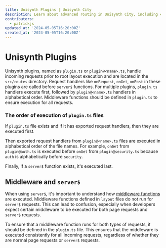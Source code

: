 ```yaml
---
title: Unisynth Plugins | Unisynth City
description: Learn about advanced routing in Unisynth City, including 404 page handling, grouped layouts, named layouts, nested layouts, and plugin.ts files.
contributors:
  - patrickjs
updated_at: '2024-05-05T16:20:00Z'
created_at: '2024-05-05T16:20:00Z'
---
```


# Unisynth Plugins
Unisynth plugins, named as `plugin.ts` or `plugin@<name>.ts`, handle incoming requests prior to root layout execution and are located in the `src/routes` directory. Request handlers like `onRequest`, `onGet`, `onPost` in these plugins are called before `server$` functions. For multiple plugins, `plugin.ts` handlers execute first, followed by `plugin@<name>.ts` handlers in alphabetical order. Middleware functions should be defined in `plugin.ts` to ensure execution for all requests.

### The order of execution of `plugin.ts` files

 If `plugin.ts` file exists and if it has exported request handlers, then they are executed first.

Then exported request handlers from `plugin@<name>.ts` files are executed in alphabetical order of the file names. For example, `onGet` from `plugin@auth.ts` is executed before `onGet` from `plugin@security.ts` because `auth` is alphabetically before `security`.

Finally, if a `server$` function exists, it's executed last.

## Middleware and `server$`

When using `server$`, it's important to understand how [middleware functions](/docs/middleware/#middleware-function) are executed. Middleware functions defined in `layout` files do not run for `server$` requests. This can lead to confusion, especially when developers expect certain middleware to be executed for both page requests and `server$` requests.

To ensure that a middleware function runs for both types of requests, it should be defined in the `plugin.ts` file. This ensures that the middleware is executed consistently for all incoming requests, regardless of whether they are normal page requests or `server$` requests.

